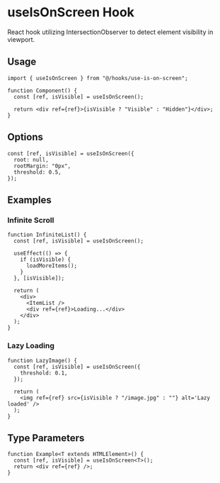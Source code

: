 # useIsOnScreen Hook

React hook utilizing IntersectionObserver to detect element visibility in viewport.

## Usage

```tsx
import { useIsOnScreen } from "@/hooks/use-is-on-screen";

function Component() {
  const [ref, isVisible] = useIsOnScreen();

  return <div ref={ref}>{isVisible ? "Visible" : "Hidden"}</div>;
}
```

## Options

```tsx
const [ref, isVisible] = useIsOnScreen({
  root: null,
  rootMargin: "0px",
  threshold: 0.5,
});
```

## Examples

### Infinite Scroll

```tsx
function InfiniteList() {
  const [ref, isVisible] = useIsOnScreen();

  useEffect(() => {
    if (isVisible) {
      loadMoreItems();
    }
  }, [isVisible]);

  return (
    <div>
      <ItemList />
      <div ref={ref}>Loading...</div>
    </div>
  );
}
```

### Lazy Loading

```tsx
function LazyImage() {
  const [ref, isVisible] = useIsOnScreen({
    threshold: 0.1,
  });

  return (
    <img ref={ref} src={isVisible ? "/image.jpg" : ""} alt='Lazy loaded' />
  );
}
```

## Type Parameters

```tsx
function Example<T extends HTMLElement>() {
  const [ref, isVisible] = useIsOnScreen<T>();
  return <div ref={ref} />;
}
```
